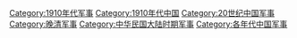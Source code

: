 [[Category:1910年代军事|Category:1910年代军事]]
[[Category:1910年代中国|Category:1910年代中国]]
[[Category:20世纪中国军事|Category:20世纪中国军事]]
[[Category:晚清军事|Category:晚清军事]]
[[Category:中华民国大陆时期军事|Category:中华民国大陆时期军事]]
[[Category:各年代中国军事|Category:各年代中国军事]]
